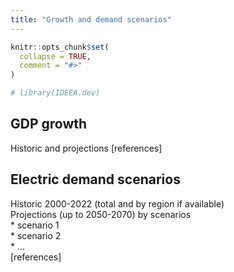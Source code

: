 ```yaml
---
title: "Growth and demand scenarios"
---
```


```r
knitr::opts_chunk$set(
  collapse = TRUE,
  comment = "#>"
)
```

```r
# library(IDEEA.dev)
```

## GDP growth
Historic and projections
[references]

## Electric demand scenarios
Historic 2000-2022 (total and by region if available)  
Projections (up to 2050-2070) by scenarios  
* scenario 1    
* scenario 2   
* ...   
[references]
